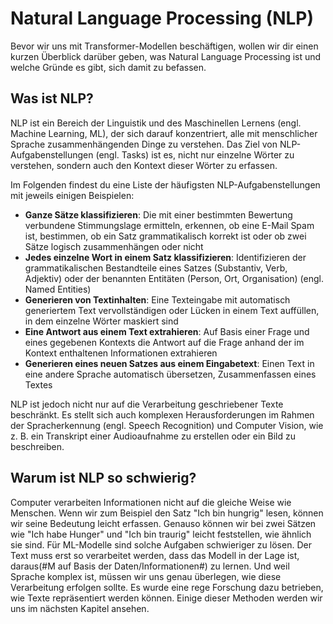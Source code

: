 # Natural Language Processing (NLP)

Bevor wir uns mit Transformer-Modellen beschäftigen, wollen wir dir einen kurzen Überblick darüber geben, was Natural Language Processing ist und welche Gründe es gibt, sich damit zu befassen.

## Was ist NLP?

NLP ist ein Bereich der Linguistik und des Maschinellen Lernens (engl. Machine Learning, ML), der sich darauf konzentriert, alle mit menschlicher Sprache zusammenhängenden Dinge zu verstehen. Das Ziel von NLP-Aufgabenstellungen (engl. Tasks) ist es, nicht nur einzelne Wörter zu verstehen, sondern auch den Kontext dieser Wörter zu erfassen.

Im Folgenden findest du eine Liste der häufigsten NLP-Aufgabenstellungen mit jeweils einigen Beispielen:

- **Ganze Sätze klassifizieren**: Die mit einer bestimmten Bewertung verbundene Stimmungslage ermitteln, erkennen, ob eine E-Mail Spam ist, bestimmen, ob ein Satz grammatikalisch korrekt ist oder ob zwei Sätze logisch zusammenhängen oder nicht
- **Jedes einzelne Wort in einem Satz klassifizieren**: Identifizieren der grammatikalischen Bestandteile eines Satzes (Substantiv, Verb, Adjektiv) oder der benannten Entitäten (Person, Ort, Organisation) (engl. Named Entities)
- **Generieren von Textinhalten**: Eine Texteingabe mit automatisch generiertem Text vervollständigen oder Lücken in einem Text auffüllen, in dem einzelne Wörter maskiert sind
- **Eine Antwort aus einem Text extrahieren**: Auf Basis einer Frage und eines gegebenen Kontexts die Antwort auf die Frage anhand der im Kontext enthaltenen Informationen extrahieren
- **Generieren eines neuen Satzes aus einem Eingabetext**: Einen Text in eine andere Sprache automatisch übersetzen, Zusammenfassen eines Textes

NLP ist jedoch nicht nur auf die Verarbeitung geschriebener Texte beschränkt. Es stellt sich auch komplexen Herausforderungen im Rahmen der Spracherkennung (engl. Speech Recognition) und Computer Vision, wie z. B. ein Transkript einer Audioaufnahme zu erstellen oder ein Bild zu beschreiben.

## Warum ist NLP so schwierig?

Computer verarbeiten Informationen nicht auf die gleiche Weise wie Menschen. Wenn wir zum Beispiel den Satz "Ich bin hungrig" lesen, können wir seine Bedeutung leicht erfassen. Genauso können wir bei zwei Sätzen wie "Ich habe Hunger" und "Ich bin traurig" leicht feststellen, wie ähnlich sie sind. Für ML-Modelle sind solche Aufgaben schwieriger zu lösen. Der Text muss erst so verarbeitet werden, dass das Modell in der Lage ist, daraus(#M auf Basis der Daten/Informationen#) zu lernen. Und weil Sprache komplex ist, müssen wir uns genau überlegen, wie diese Verarbeitung erfolgen sollte. Es wurde eine rege Forschung dazu betrieben, wie Texte repräsentiert werden können. Einige dieser Methoden werden wir uns im nächsten Kapitel ansehen.
